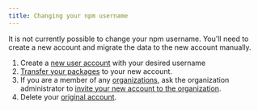 ```yaml
---
title: Changing your npm username
---
```


It is not currently possible to change your npm username.  You'll need to
create a new account and migrate the data to the new account manually.

1. Create a [new user account](/creating-a-new-npm-user-account) with your desired username
2. [Transfer your packages](/transferring-a-package-from-a-user-account-to-another-user-account) to your new account.
3. If you are a member of any [organizations](/organizations), ask the organization administrator to [invite your new account to the organization](/adding-members-to-your-organization).
4. Delete your [original account](/deleting-your-npm-user-account). 

